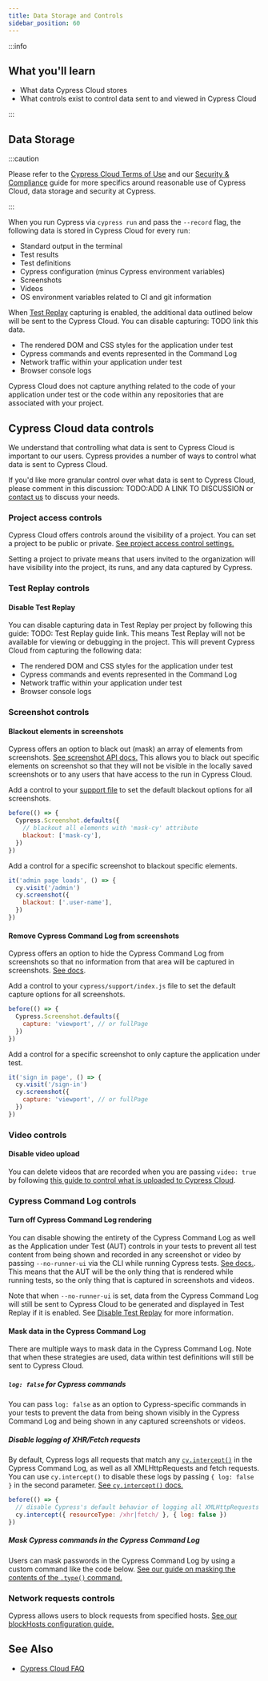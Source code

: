 ```yaml
---
title: Data Storage and Controls
sidebar_position: 60
---
```


:::info

## <Icon name="graduation-cap" /> What you'll learn

- What data Cypress Cloud stores
- What controls exist to control data sent to and viewed in Cypress Cloud

:::

## Data Storage

:::caution

Please refer to the [Cypress Cloud Terms of Use](https://cloud.cypress.io/terms-of-use) and our [Security & Compliance](https://www.cypress.io/security/) guide for more specifics around reasonable use of Cypress Cloud, data storage and security at Cypress.

:::

When you run Cypress via `cypress run` and pass the `--record` flag, the following data is stored in Cypress Cloud for every run:

- Standard output in the terminal
- Test results
- Test definitions
- Cypress configuration (minus Cypress environment variables)
- Screenshots
- Videos
- OS environment variables related to CI and git information

When [Test Replay](#Test-Replay) capturing is enabled, the additional data outlined below will be sent to the Cypress Cloud. You can disable capturing: TODO link this data.

- The rendered DOM and CSS styles for the application under test
- Cypress commands and events represented in the Command Log
- Network traffic within your application under test
- Browser console logs

Cypress Cloud does not capture anything related to the code of your application under test or the code within any repositories that are associated with your project.

## Cypress Cloud data controls

We understand that controlling what data is sent to Cypress Cloud is important to our users. Cypress provides a number of ways to control what data is sent to Cypress Cloud.

If you'd like more granular control over what data is sent to Cypress Cloud, please comment in this discussion: TODO:ADD A LINK TO DISCUSSION or [contact us](https://www.cypress.io/contact/) to discuss your needs.

### Project access controls

Cypress Cloud offers controls around the visibility of a project. You can set a project to be public or private. [See project access control settings.](/guides/cloud/account-management/projects#Public-vs-Private)

Setting a project to private means that users invited to the organization will have visibility into the project, its runs, and any data captured by Cypress.

### Test Replay controls

#### Disable Test Replay

You can disable capturing data in Test Replay per project by following this guide: TODO: Test Replay guide link. This means Test Replay will not be available for viewing or debugging in the project. This will prevent Cypress Cloud from capturing the following data:

- The rendered DOM and CSS styles for the application under test
- Cypress commands and events represented in the Command Log
- Network traffic within your application under test
- Browser console logs

### Screenshot controls

#### Blackout elements in screenshots

Cypress offers an option to black out (mask) an array of elements from screenshots. [See screenshot API docs.](/api/commands/screenshot#Arguments) This allows you to black out specific elements on screenshot so that they will not be visible in the locally saved screenshots or to any users that have access to the run in Cypress Cloud.

Add a control to your [support file](/guides/references/configuration#Testing-Type-Specific-Options) to set the default blackout options for all screenshots.

```js
before(() => {
  Cypress.Screenshot.defaults({
    // blackout all elements with 'mask-cy' attribute
    blackout: ['mask-cy'],
  })
})
```

Add a control for a specific screenshot to blackout specific elements.

```js
it('admin page loads', () => {
  cy.visit('/admin')
  cy.screenshot({
    blackout: ['.user-name'],
  })
})
```

#### Remove Cypress Command Log from screenshots

Cypress offers an option to hide the Cypress Command Log from screenshots so that no information from that area will be captured in screenshots. [See docs](/api/commands/screenshot#Arguments).

Add a control to your `cypress/support/index.js` file to set the default capture options for all screenshots.

```js
before(() => {
  Cypress.Screenshot.defaults({
    capture: 'viewport', // or fullPage
  })
})
```

Add a control for a specific screenshot to only capture the application under test.

```js
it('sign in page', () => {
  cy.visit('/sign-in')
  cy.screenshot({
    capture: 'viewport', // or fullPage
  })
})
```

### Video controls

#### Disable video upload

You can delete videos that are recorded when you are passing `video: true` by following [this guide to control what is uploaded to Cypress Cloud](/guides/guides/screenshots-and-videos#Control-which-videos-to-keep-and-upload-to-Cypress-Cloud). 

### Cypress Command Log controls

#### Turn off Cypress Command Log rendering

You can disable showing the entirety of the Cypress Command Log as well as the Application under Test (AUT) controls in your tests to prevent all test content from being shown and recorded in any screenshot or video by passing `--no-runner-ui` via the CLI while running Cypress tests. [See docs.](/guides/guides/command-line#Options). This means that the AUT will be the only thing that is rendered while running tests, so the only thing that is captured in screenshots and videos.

Note that when `--no-runner-ui` is set, data from the Cypress Command Log will still be sent to Cypress Cloud to be generated and displayed in Test Replay if it is enabled. See [Disable Test Replay](#Disable-Test-Replay) for more information.

#### Mask data in the Cypress Command Log

There are multiple ways to mask data in the Cypress Command Log. Note that when these strategies are used, data within test definitions will still be sent to Cypress Cloud.

##### `log: false` for Cypress commands

You can pass `log: false` as an option to Cypress-specific commands in your tests to prevent the data from being shown visibly in the Cypress Command Log and being shown in any captured screenshots or videos.

##### Disable logging of XHR/Fetch requests

By default, Cypress logs all requests that match any [`cy.intercept()`](/api/commands/intercept) in the Cypress Command Log, as well as all XMLHttpRequests and fetch requests. You can use `cy.intercept()` to disable these logs by passing `{ log: false }` in the second parameter. [See `cy.intercept()` docs.](/api/commands/intercept#Disabling-logs-for-a-request)

```js
before(() => {
  // disable Cypress's default behavior of logging all XMLHttpRequests and fetches
  cy.intercept({ resourceType: /xhr|fetch/ }, { log: false })
})
```

##### Mask Cypress commands in the Cypress Command Log

Users can mask passwords in the Cypress Command Log by using a custom command like the code below. [See our guide on masking the contents of the `.type()` command.](/api/cypress-api/custom-commands#Overwrite-type-command)

<DocsImage src="/img/api/custom-commands/custom-command-type-masked-password.png" />

### Network requests controls

Cypress allows users to block requests from specified hosts. [See our blockHosts configuration guide.](/guides/references/configuration#blockHosts)

<DocsImage
  src="/img/guides/references/v10/blocked-host.png"
  alt="Network tab of dev tools with analytics.js request selected and the response header highlighted"
/>

## See Also

- [Cypress Cloud FAQ](/faq/questions/cloud-faq)
